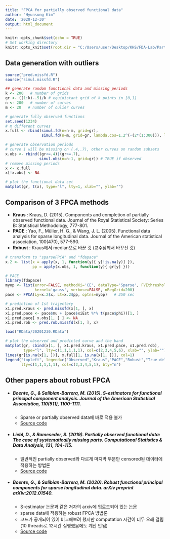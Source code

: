 ---
title: "FPCA for partially observed functional data"
author: "Hyunsung Kim"
date: '2020-12-30'
output: html_document
---

```{r setup, include=FALSE}
knitr::opts_chunk$set(echo = TRUE)
# Set working directory
knitr::opts_knit$set(root.dir = "C:/Users/user/Desktop/KHS/FDA-Lab/Partial_obs")
```


## Data generation with outliers

```{r, message=F}
source("pred.missfd.R")
source("simul.missfd.R")

## generate random functional data and missing periods
k <- 200   # number of grids
gr <- ((1:k)-.5)/k # equidistant grid of k points in [0,1]
n <- 200   # number of curves
m <- 20   # number of oulier curves

# generate fully observed functions
set.seed(1234)
# m different curves
x.full <- rbind(simul.fd(n=n-m, grid=gr),
                simul.fd(n=m, grid=gr, lambda.cos=1.2^(-(2*(1:300))), lambda.sin=1.2^(-(2*(1:300)-1))))

# generate observation periods
# curve 1 will be missing on (.4,.7), other curves on random subsets
x.obs <- rbind((gr<=.4)|(gr>=.7), 
               simul.obs(n=n-1, grid=gr)) # TRUE if observed
# remove missing periods 
x <- x.full
x[!x.obs] <- NA
```

```{r}
# plot the functional data set
matplot(gr, t(x), type="l", lty=1, xlab="", ylab="")
```


## Comparison of 3 FPCA methods
- **Kraus** : Kraus, D. (2015). Components and completion of partially observed functional data. Journal of the Royal Statistical Society: Series B: Statistical Methodology, 777-801.
- **PACE** : Yao, F., Müller, H. G., & Wang, J. L. (2005). Functional data analysis for sparse longitudinal data. Journal of the American statistical association, 100(470), 577-590.
- **Robust** : Kraus에서 median으로 바꾼 것 (교수님께서 바꾸신 것)

```{r, eval=F}
# transform to "sparseFPCA" and "fdapace"
x.2 <- list(x = apply(x, 1, function(y){ y[!is.na(y)] }),
            pp = apply(x.obs, 1, function(y){ gr[y] }))

# PACE
library(fdapace)
myop <- list(error=FALSE, methodXi='CE', dataType='Sparse', FVEthreshold=0.99,
             kernel='gauss', verbose=FALSE, nRegGrid=200)
pace <- FPCA(Ly=x.2$x, Lt=x.2$pp, optns=myop)   # 250 sec
```

```{r, eval=F}
# prediction of 1st trajectory
x1.pred.kraus <- pred.missfd(x[1, ], x)
x1.pred.pace <- pace$mu + (pace$xiEst %*% t(pace$phi))[1, ]
x1.pred.pace[ x.obs[1, ] ] <- NA
x1.pred.rob <- pred.rob.missfd(x[1, ], x)
```

```{r, include=F}
load("RData/20201230.RData")
```

```{r}
# plot the observed and predicted curve and the band
matplot(gr, cbind(x[1, ], x1.pred.kraus, x1.pred.pace, x1.pred.rob),
        type="l", lty=c(1,1,1,1,1), col=c(2,3,4,5,6), xlab="", ylab="")
lines(gr[is.na(x[1, ])], x.full[1, is.na(x[1, ])], col=1)
legend("topleft", legend=c("Observed","Kraus","PACE","Robust","True deleted"),
       lty=c(1,1,1,1,1), col=c(2,3,4,5,1), bty="n")
```


## Other papers about robust FPCA

- ##### Boente, G., & Salibian-Barrera, M. (2015). S-estimators for functional principal component analysis. Journal of the American Statistical Association, 110(511), 1100-1111.
  - Sparse or partially observed data에 바로 적용 불가
  - [Source code](https://github.com/msalibian/S-FPCA)
  
- ##### Liebl, D., & Rameseder, S. (2019). Partially observed functional data: The case of systematically missing parts. Computational Statistics & Data Analysis, 131, 104-115.
  - 일반적인 partially observed와 다르게 마지막 부분만 censored된 데이터에 적용하는 방법론
  - [Source code](https://github.com/stefanrameseder/PartiallyFD)
  
- ##### Boente, G., & Salibian-Barrera, M. (2020). Robust functional principal components for sparse longitudinal data. arXiv preprint arXiv:2012.01540.
  - S-estimator 논문과 같은 저자의 arxiv에 업로드되어 있는 [논문](https://arxiv.org/pdf/2012.01540.pdf)
  - sparse data에 적용하는 robust FPCA 방법론
  - 코드가 공개되어 있어 비교해보려 했지만 computation 시간이 너무 오래 걸림 (10 threads로 12시간 실행했음에도 계산 안됨)
  - [Source code](https://github.com/msalibian/sparseFPCA)

